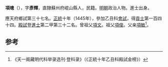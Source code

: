 '''項璁'''（{{bd|1417年||？}}），字'''彥輝'''，直隸蘇州府崐山縣人，民籍。[[明朝|明朝]]政治人物。進士出身。

應天府鄉試第三十七名。[[正统_(年号)|正統]]十年（1445年），參加乙丑科[[會試|會試]]，得[[貢士|貢士]]第一百四十四。[[殿試|殿試]]登[[進士|進士]]第二甲第三十二名。曾祖父[[項文|項文]]。祖父[[項俊|項俊]]。父亲[[項敏|項敏]]<ref>《天一阁藏明代科举录选刊·登科录》（《正統十年乙丑科殿試金榜》）</ref>。

==参考==
{{reflist}}
{{明朝人物小作品}}
{{正統十年乙丑科殿試金榜}}